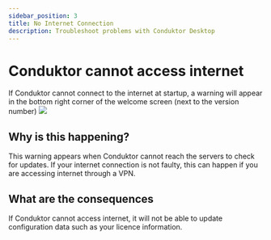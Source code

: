 ```yaml
---
sidebar_position: 3
title: No Internet Connection
description: Troubleshoot problems with Conduktor Desktop
---
```


# Conduktor cannot access internet

If Conduktor cannot connect to the internet at startup, a warning will appear
in the bottom right corner of the welcome screen (next to the version number)
![](../assets/internet-connection-error.png)

## Why is this happening?

This warning appears when Conduktor cannot reach the servers to check for updates.
If your internet connection is not faulty, this can happen if you are accessing internet through a VPN.

## What are the consequences

If Conduktor cannot access internet, it will not be able to update configuration data such as your licence information.
